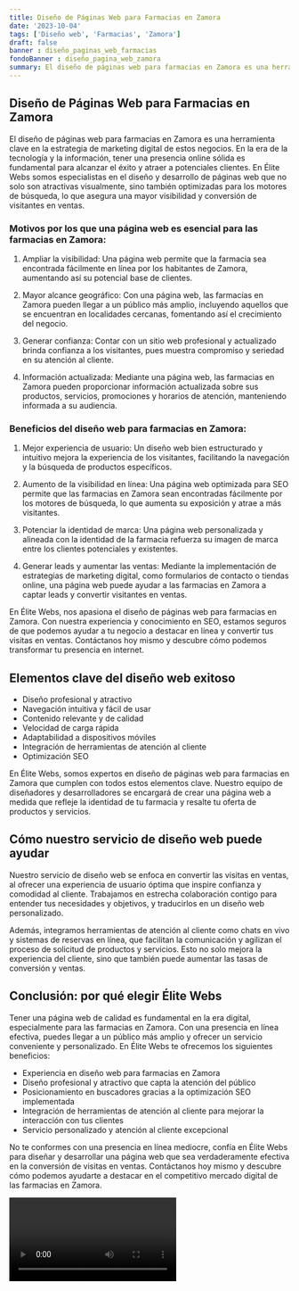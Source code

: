 ```yaml
---
title: Diseño de Páginas Web para Farmacias en Zamora
date: '2023-10-04'
tags: ['Diseño web', 'Farmacias', 'Zamora']
draft: false
banner : diseño_paginas_web_farmacias
fondoBanner : diseño_pagina_web_zamora
summary: El diseño de páginas web para farmacias en Zamora es una herramienta clave en la estrategia de marketing digital de estos negocios. En la era de la tecnología y la información, tener una presencia online sólida es fundamental para alcanzar el éxito y atraer a potenciales clientes. En Élite Webs somos especialistas en el diseño y desarrollo de páginas web que no solo son atractivas visualmente, sino también optimizadas para los motores de búsqueda, lo que asegura una mayor visibilidad y conversión de visitantes en ventas.
---
```


## Diseño de Páginas Web para Farmacias en Zamora

El diseño de páginas web para farmacias en Zamora es una herramienta clave en la estrategia de marketing digital de estos negocios. En la era de la tecnología y la información, tener una presencia online sólida es fundamental para alcanzar el éxito y atraer a potenciales clientes. En Élite Webs somos especialistas en el diseño y desarrollo de páginas web que no solo son atractivas visualmente, sino también optimizadas para los motores de búsqueda, lo que asegura una mayor visibilidad y conversión de visitantes en ventas.

### Motivos por los que una página web es esencial para las farmacias en Zamora:

1. Ampliar la visibilidad: Una página web permite que la farmacia sea encontrada fácilmente en línea por los habitantes de Zamora, aumentando así su potencial base de clientes.

2. Mayor alcance geográfico: Con una página web, las farmacias en Zamora pueden llegar a un público más amplio, incluyendo aquellos que se encuentran en localidades cercanas, fomentando así el crecimiento del negocio.

3. Generar confianza: Contar con un sitio web profesional y actualizado brinda confianza a los visitantes, pues muestra compromiso y seriedad en su atención al cliente.

4. Información actualizada: Mediante una página web, las farmacias en Zamora pueden proporcionar información actualizada sobre sus productos, servicios, promociones y horarios de atención, manteniendo informada a su audiencia.

### Beneficios del diseño web para farmacias en Zamora:

1. Mejor experiencia de usuario: Un diseño web bien estructurado y intuitivo mejora la experiencia de los visitantes, facilitando la navegación y la búsqueda de productos específicos.

2. Aumento de la visibilidad en línea: Una página web optimizada para SEO permite que las farmacias en Zamora sean encontradas fácilmente por los motores de búsqueda, lo que aumenta su exposición y atrae a más visitantes.

3. Potenciar la identidad de marca: Una página web personalizada y alineada con la identidad de la farmacia refuerza su imagen de marca entre los clientes potenciales y existentes.

4. Generar leads y aumentar las ventas: Mediante la implementación de estrategias de marketing digital, como formularios de contacto o tiendas online, una página web puede ayudar a las farmacias en Zamora a captar leads y convertir visitantes en ventas.

En Élite Webs, nos apasiona el diseño de páginas web para farmacias en Zamora. Con nuestra experiencia y conocimiento en SEO, estamos seguros de que podemos ayudar a tu negocio a destacar en línea y convertir tus visitas en ventas. Contáctanos hoy mismo y descubre cómo podemos transformar tu presencia en internet.

<GifSeo />

<Cta />

## Elementos clave del diseño web exitoso

- Diseño profesional y atractivo
- Navegación intuitiva y fácil de usar
- Contenido relevante y de calidad
- Velocidad de carga rápida
- Adaptabilidad a dispositivos móviles
- Integración de herramientas de atención al cliente
- Optimización SEO

En Élite Webs, somos expertos en diseño de páginas web para farmacias en Zamora que cumplen con todos estos elementos clave. Nuestro equipo de diseñadores y desarrolladores se encargará de crear una página web a medida que refleje la identidad de tu farmacia y resalte tu oferta de productos y servicios.

## Cómo nuestro servicio de diseño web puede ayudar

Nuestro servicio de diseño web se enfoca en convertir las visitas en ventas, al ofrecer una experiencia de usuario óptima que inspire confianza y comodidad al cliente. Trabajamos en estrecha colaboración contigo para entender tus necesidades y objetivos, y traducirlos en un diseño web personalizado.

Además, integramos herramientas de atención al cliente como chats en vivo y sistemas de reservas en línea, que facilitan la comunicación y agilizan el proceso de solicitud de productos y servicios. Esto no solo mejora la experiencia del cliente, sino que también puede aumentar las tasas de conversión y ventas.

## Conclusión: por qué elegir Élite Webs

Tener una página web de calidad es fundamental en la era digital, especialmente para las farmacias en Zamora. Con una presencia en línea efectiva, puedes llegar a un público más amplio y ofrecer un servicio conveniente y personalizado. En Élite Webs te ofrecemos los siguientes beneficios:

- Experiencia en diseño web para farmacias en Zamora
- Diseño profesional y atractivo que capta la atención del público
- Posicionamiento en buscadores gracias a la optimización SEO implementada
- Integración de herramientas de atención al cliente para mejorar la interacción con tus clientes
- Servicio personalizado y atención al cliente excepcional

No te conformes con una presencia en línea mediocre, confía en Élite Webs para diseñar y desarrollar una página web que sea verdaderamente efectiva en la conversión de visitas en ventas. Contáctanos hoy mismo y descubre cómo podemos ayudarte a destacar en el competitivo mercado digital de las farmacias en Zamora.

<Video />

<CtaBot job='Farmacias' city='Zamora'/>

<Gmaps query='Zamora+españa+maps' />